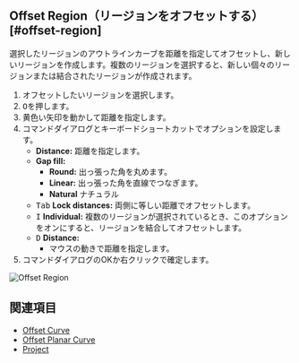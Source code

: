 
## Offset Region（リージョンをオフセットする）[#offset-region]

<Reference shortcut="" command="Offset Region" button="" />

選択したリージョンのアウトラインカーブを距離を指定してオフセットし、新しいリージョンを作成します。複数のリージョンを選択すると、新しい個々のリージョンまたは結合されたリージョンが作成されます。

1. オフセットしたいリージョンを選択します。
2. <kbd>O</kbd>を押します。
3. 黄色い矢印を動かして距離を指定します。
4. コマンドダイアログとキーボードショートカットでオプションを設定します。
   - **Distance:** 距離を指定します。
   - **Gap fill:**
        - **Round:** 出っ張った角を丸めます。
        - **Linear:** 出っ張った角を直線でつなぎます。 
        - **Natural** ナチュラル
   - <kbd>Tab</kbd> **Lock distances:** 両側に等しい距離でオフセットします。
   - <kbd>I</kbd> **Individual:** 複数のリージョンが選択されているとき、このオプションをオンにすると、リージョンを結合してオフセットします。
   - <kbd>D</kbd> **Distance:**
        - マウスの動きで距離を指定します。
5. コマンドダイアログのOKか右クリックで確定します。

![Offset Region](/img/offset-region.gif)

## 関連項目
- [Offset Curve](./offset-curve)
- [Offset Planar Curve](./offset-planar-curve)
- [Project](./project)
